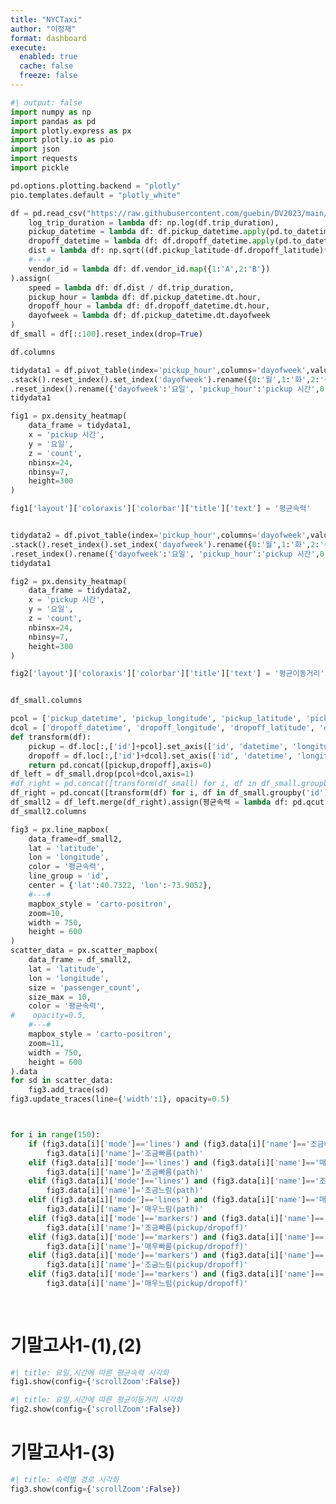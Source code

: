 ```yaml
---
title: "NYCTaxi"
author: "이정재"
format: dashboard
execute: 
  enabled: true
  cache: false
  freeze: false
---
```


```python
#| output: false
import numpy as np
import pandas as pd
import plotly.express as px
import plotly.io as pio
import json
import requests
import pickle

pd.options.plotting.backend = "plotly"
pio.templates.default = "plotly_white"

df = pd.read_csv("https://raw.githubusercontent.com/guebin/DV2023/main/posts/NYCTaxi.csv").assign(
    log_trip_duration = lambda df: np.log(df.trip_duration),
    pickup_datetime = lambda df: df.pickup_datetime.apply(pd.to_datetime),
    dropoff_datetime = lambda df: df.dropoff_datetime.apply(pd.to_datetime),
    dist = lambda df: np.sqrt((df.pickup_latitude-df.dropoff_latitude)**2 + (df.pickup_longitude-df.dropoff_longitude)**2),
    #---#
    vendor_id = lambda df: df.vendor_id.map({1:'A',2:'B'})
).assign(
    speed = lambda df: df.dist / df.trip_duration,
    pickup_hour = lambda df: df.pickup_datetime.dt.hour,
    dropoff_hour = lambda df: df.dropoff_datetime.dt.hour,
    dayofweek = lambda df: df.pickup_datetime.dt.dayofweek
)
df_small = df[::100].reset_index(drop=True)

df.columns

tidydata1 = df.pivot_table(index='pickup_hour',columns='dayofweek',values='speed',aggfunc='mean')\
.stack().reset_index().set_index('dayofweek').rename({0:'월',1:'화',2:'수',3:'목',4:'금',5:'토',6:'일'},axis=0)\
.reset_index().rename({'dayofweek':'요일', 'pickup_hour':'pickup 시간',0:'count'},axis=1)
tidydata1

fig1 = px.density_heatmap(
    data_frame = tidydata1,
    x = 'pickup 시간',
    y = '요일',
    z = 'count',
    nbinsx=24,
    nbinsy=7,
    height=300    
)

fig1['layout']['coloraxis']['colorbar']['title']['text'] = '평균속력'


tidydata2 = df.pivot_table(index='pickup_hour',columns='dayofweek',values='dist',aggfunc='mean')\
.stack().reset_index().set_index('dayofweek').rename({0:'월',1:'화',2:'수',3:'목',4:'금',5:'토',6:'일'},axis=0)\
.reset_index().rename({'dayofweek':'요일', 'pickup_hour':'pickup 시간',0:'count'},axis=1)
tidydata1

fig2 = px.density_heatmap(
    data_frame = tidydata2,
    x = 'pickup 시간',
    y = '요일',
    z = 'count',
    nbinsx=24,
    nbinsy=7,
    height=300    
)

fig2['layout']['coloraxis']['colorbar']['title']['text'] = '평균이동거리'


df_small.columns

pcol = ['pickup_datetime', 'pickup_longitude', 'pickup_latitude', 'pickup_hour']
dcol = ['dropoff_datetime', 'dropoff_longitude', 'dropoff_latitude', 'dropoff_hour']
def transform(df):
    pickup = df.loc[:,['id']+pcol].set_axis(['id', 'datetime', 'longitude', 'latitude', 'hour'],axis=1).assign(type = 'pickup')
    dropoff = df.loc[:,['id']+dcol].set_axis(['id', 'datetime', 'longitude', 'latitude', 'hour'],axis=1).assign(type = 'dropoff')
    return pd.concat([pickup,dropoff],axis=0)
df_left = df_small.drop(pcol+dcol,axis=1)
#df_right = pd.concat([transform(df_small) for i, df in df_small.groupby('id')]).reset_index(drop=True) ## <-- 여기틀림
df_right = pd.concat([transform(df) for i, df in df_small.groupby('id')]).reset_index(drop=True)
df_small2 = df_left.merge(df_right).assign(평균속력 = lambda df: pd.qcut(df.speed,4,labels=['매우느림','조금느림','조금빠름','매우빠름']))
df_small2.columns

fig3 = px.line_mapbox(
    data_frame=df_small2,
    lat = 'latitude',
    lon = 'longitude',
    color = '평균속력',
    line_group = 'id',
    center = {'lat':40.7322, 'lon':-73.9052},
    #---#
    mapbox_style = 'carto-positron',
    zoom=10,
    width = 750,
    height = 600    
)
scatter_data = px.scatter_mapbox(
    data_frame = df_small2,
    lat = 'latitude',
    lon = 'longitude',
    size = 'passenger_count',
    size_max = 10,
    color = '평균속력',
#    opacity=0.5,
    #---#
    mapbox_style = 'carto-positron',
    zoom=11,
    width = 750,
    height = 600
).data
for sd in scatter_data:
    fig3.add_trace(sd)
fig3.update_traces(line={'width':1}, opacity=0.5)



for i in range(150):
    if (fig3.data[i]['mode']=='lines') and (fig3.data[i]['name']=='조금빠름'):
        fig3.data[i]['name']='조금빠름(path)'
    elif (fig3.data[i]['mode']=='lines') and (fig3.data[i]['name']=='매우빠름'):
        fig3.data[i]['name']='조금빠름(path)'
    elif (fig3.data[i]['mode']=='lines') and (fig3.data[i]['name']=='조금느림'):
        fig3.data[i]['name']='조금느림(path)'
    elif (fig3.data[i]['mode']=='lines') and (fig3.data[i]['name']=='매우느림'):
        fig3.data[i]['name']='매우느림(path)'
    elif (fig3.data[i]['mode']=='markers') and (fig3.data[i]['name']=='조금빠름'):
        fig3.data[i]['name']='조금빠름(pickup/dropoff)'
    elif (fig3.data[i]['mode']=='markers') and (fig3.data[i]['name']=='매우빠름'):
        fig3.data[i]['name']='매우빠름(pickup/dropoff)'
    elif (fig3.data[i]['mode']=='markers') and (fig3.data[i]['name']=='조금느림'):
        fig3.data[i]['name']='조금느림(pickup/dropoff)'
    elif (fig3.data[i]['mode']=='markers') and (fig3.data[i]['name']=='매우느림'):
        fig3.data[i]['name']='매우느림(pickup/dropoff)'
    
    


```

# 기말고사1-(1),(2)

```python
#| title: 요일,시간에 따른 평균속력 시각화        
fig1.show(config={'scrollZoom':False})
```

```python
#| title: 요일,시간에 따른 평균이동거리 시각화        
fig2.show(config={'scrollZoom':False})
```

# 기말고사1-(3)

```python
#| title: 속력별 경로 시각화
fig3.show(config={'scrollZoom':False})
```
